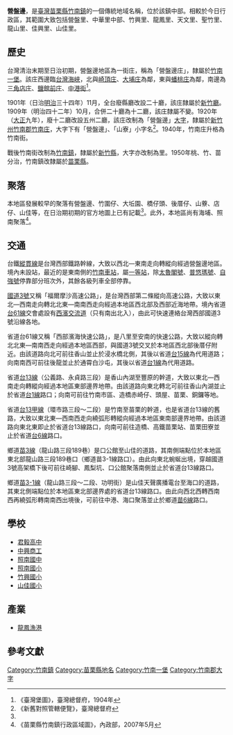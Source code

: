 {{noteTA　
|1 = zh-cn:庄; zh-hk:庄; zh-tw:庄;
}}
'''營盤邊'''，是[[臺灣|臺灣]][[苗栗縣|苗栗縣]][[竹南鎮|竹南鎮]]的一個傳統地域名稱，位於該鎮中部。相較於今日行政區，其範圍大致包括營盤里、中華里中部、竹興里、龍鳳里、天文里、聖竹里、龍山里、佳興里、山佳里。

==歷史==
台灣清治末期至日治初期，營盤邊地區為一街庄，稱為「營盤邊庄」，隸屬於[[竹南一堡|竹南一堡]]。該庄西邊臨[[台灣海峽|台灣海峽]]，北與[[崎頂_(苗栗縣竹南鎮)|崎頂庄]]、[[大埔_(苗栗縣竹南鎮)|大埔庄]]為鄰，東與[[蟠桃庄|蟠桃庄]]為鄰，南邊為[[三角店庄|三角店庄]]、[[鹽館前庄|鹽館前庄]]、[[中港街|中港街]]<ref name="臺灣堡圖">《臺灣堡圖》，臺灣總督府，1904年</ref>。

1901年（日治[[明治|明治]]三十四年）11月，全台廢縣廳改設二十廳，該庄隸屬於[[新竹廳|新竹廳]]。1909年（明治四十二年）10月，合併二十廳為十二廳，該庄隸屬不變。1920年（[[大正|大正]]九年），廢十二廳改設五州二廳，該庄改制為「營盤邊」[[大字|大字]]，隸屬於[[新竹州|新竹州]][[竹南郡|竹南郡]][[竹南庄|竹南庄]]，大字下有「營盤邊」、「山寮」小字名<ref>《新舊對照管轄便覽》，臺灣總督府</ref>。1940年，竹南庄升格為竹南街。

戰後竹南街改制為[[竹南鎮|竹南鎮]]，隸屬於[[新竹縣|新竹縣]]，大字亦改制為里。1950年桃、竹、苗分治，竹南鎮改隸屬於[[苗栗縣|苗栗縣]]。

==聚落==
本地區發展較早的聚落有營盤邊、竹圍仔、大坵園、橋仔頭、後厝仔、山藔、店仔、山佳等，在日治期初期的官方地圖上已有記載<ref name="臺灣堡圖"/>。此外，本地區尚有海埔、照南聚落<ref>《苗栗縣竹南鎮行政區域圖》，內政部，2007年5月</ref>。

==交通==
台鐵[[縱貫線_(鐵路)|縱貫線]]是台灣西部鐵路幹線，大致以西北—東南走向轉縱向經過營盤邊地區。境內未設站，最近的是東南側的[[竹南車站|竹南車站]]，屬[[一等站_(台鐵)|一等站]]，除[[太魯閣號|太魯閣號]]、[[普悠瑪號|普悠瑪號]]、[[自強號|自強號]]停靠部分班次外，其餘各級列車全部停靠。

[[福爾摩沙高速公路|國道3號]]又稱「福爾摩沙高速公路」，是台灣西部第二條縱向高速公路，大致以東北—西南走向轉北北東—南南西走向經過本地區西北部及西部近海地帶。境內省道[[台61線|台61線]]交會處設有[[西濱交流道|西濱交流道]]（只有南出北入），由此可快速連絡台灣西部國道3號沿線各地。

省道台61線又稱「西部濱海快速公路」，是八里至安南的快速公路，大致以縱向轉北北東—南南西走向經過本地區西部，與國道3號交叉於本地區西北部後厝仔附近。由該道路向北可前往香山並止於浸水橋北側，其後以省道[[台15線|台15線]]為代用道路；向南南西可前往後龍並止於通霄白沙屯，其後以省道[[台1線|台1線]]為代用道路。

省道[[台13線|台13線]]（公義路、永貞路三段）是香山內湖至豐原的幹道，大致以東北—西南走向轉縱向經過本地區東部邊界地帶。由該道路向東北轉北可前往香山內湖並止於省道[[台1線|台1線]]路口；向南可前往竹南市區、造橋赤崎仔、頭屋、苗栗、銅鑼等地。

省道[[台13甲線|台13甲線]]（環市路三段～二段）是竹南至苗栗的幹道，也是省道台13線的舊路，大致以東北東—西南西走向繞弧形轉縱向經過本地區東南部邊界地帶。由該道路向東北東即止於省道台13線路口，向南可前往造橋、高鐵苗栗站、苗栗田寮並止於省道[[台6線|台6線]]路口。

鄉道[[苗3線|苗3線]]（龍山路三段189巷）是口公館至山佳的道路，其南側端點位於本地區東北部龍山路三段189巷口（鄉道苗3-1線路口）。由此向東北蜿蜒出境，穿越國道3號高架橋下後可前往崎腳、鳳梨坑、口公館聚落南側並止於省道台13線路口。

鄉道[[苗3-1線|苗3-1線]]（龍山路三段～二段、功明街）是山佳天聲廣播電台至海口的道路，其東北側端點位於本地區東北部邊界處的省道台13線路口。由此向西北西轉西南西再繞弧形轉南南西出境後，可前往中港、海口聚落並止於鄉道[[苗6線|苗6線]]路口。

==學校==
*[[君毅高中|君毅高中]]
*[[中興商工|中興商工]]
*[[照南國中|照南國中]]
*[[照南國小|照南國小]]
*[[竹興國小|竹興國小]]
*[[山佳國小|山佳國小]]

==產業==
*[[龍鳳漁港|龍鳳漁港]]

==參考文獻==
{{reflist}}

{{竹南郡}}

[[Category:竹南鎮|Category:竹南鎮]]
[[Category:苗栗縣地名|Category:苗栗縣地名]]
[[Category:竹南一堡|Category:竹南一堡]]
[[Category:竹南郡大字|Category:竹南郡大字]]